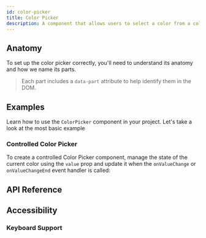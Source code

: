 ```yaml
---
id: color-picker
title: Color Picker
description: A component that allows users to select a color from a color picker.
---
```


<ComponentPreview id="ColorPicker" />

## Anatomy

To set up the color picker correctly, you'll need to understand its anatomy and how we name its
parts.

> Each part includes a `data-part` attribute to help identify them in the DOM.

<Anatomy id="color-picker" />

## Examples

Learn how to use the `ColorPicker` component in your project. Let's take a look at the most basic
example

<Example id="basic" />

### Controlled Color Picker

To create a controlled Color Picker component, manage the state of the current color using the
`value` prop and update it when the `onValueChange` or `onValueChangeEnd` event handler is called:

<Example id="controlled" />

## API Reference

<ComponentTypes id="color-picker" />

## Accessibility

### Keyboard Support

<KeyBindingsTable id="color-picker" />
